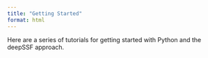 ```yaml
---
title: "Getting Started"
format: html
---
```


Here are a series of tutorials for getting started with Python and the deepSSF approach.